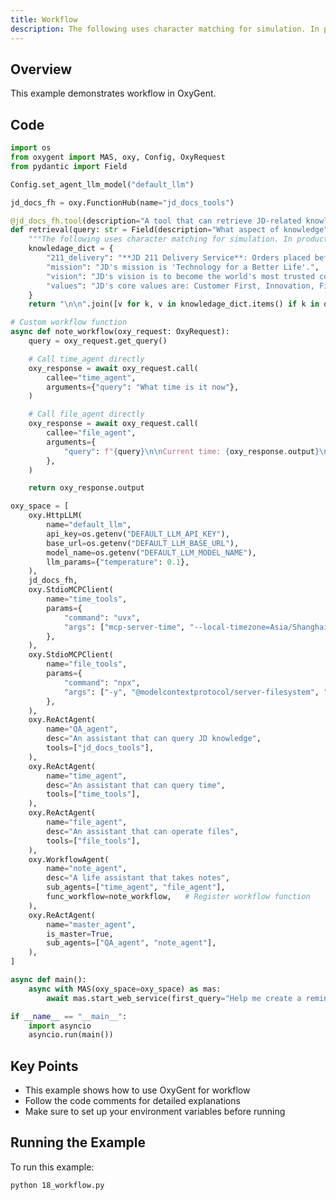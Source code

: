 ```yaml
---
title: Workflow
description: The following uses character matching for simulation. In production environments, typically retrieve top-K relevant content from knowledge base based on query, and can add multi-path retrieval logic
---
```


## Overview

This example demonstrates workflow in OxyGent.

## Code

```python
import os
from oxygent import MAS, oxy, Config, OxyRequest
from pydantic import Field

Config.set_agent_llm_model("default_llm")

jd_docs_fh = oxy.FunctionHub(name="jd_docs_tools")

@jd_docs_fh.tool(description="A tool that can retrieve JD-related knowledge")
def retrieval(query: str = Field(description="What aspect of knowledge")) -> str:
    """The following uses character matching for simulation. In production environments, typically retrieve top-K relevant content from knowledge base based on query, and can add multi-path retrieval logic"""
    knowledage_dict = {
        "211_delivery": "**JD 211 Delivery Service**: Orders placed before 11:00 AM (or 10:00 AM in some cities) are delivered the same day; orders placed before 11:00 PM are delivered by 3:00 PM the next day. (Note: Timing starts from order submission for in-stock orders, and from payment completion for prepaid orders)",
        "mission": "JD's mission is 'Technology for a Better Life'.",
        "vision": "JD's vision is to become the world's most trusted company.",
        "values": "JD's core values are: Customer First, Innovation, Fighting Spirit, Responsibility, Gratitude, and Integrity.",
    }
    return "\n\n".join([v for k, v in knowledage_dict.items() if k in query])

# Custom workflow function
async def note_workflow(oxy_request: OxyRequest):
    query = oxy_request.get_query()

    # Call time_agent directly
    oxy_response = await oxy_request.call(
        callee="time_agent",
        arguments={"query": "What time is it now"},
    )

    # Call file_agent directly
    oxy_response = await oxy_request.call(
        callee="file_agent",
        arguments={
            "query": f"{query}\n\nCurrent time: {oxy_response.output}\n\nFormat: [June 18, 2025 10:00] Location Meeting\n\nRecord to note.txt file in local_file folder"
        },
    )

    return oxy_response.output

oxy_space = [
    oxy.HttpLLM(
        name="default_llm",
        api_key=os.getenv("DEFAULT_LLM_API_KEY"),
        base_url=os.getenv("DEFAULT_LLM_BASE_URL"),
        model_name=os.getenv("DEFAULT_LLM_MODEL_NAME"),
        llm_params={"temperature": 0.1},
    ),
    jd_docs_fh,
    oxy.StdioMCPClient(
        name="time_tools",
        params={
            "command": "uvx",
            "args": ["mcp-server-time", "--local-timezone=Asia/Shanghai"],
        },
    ),
    oxy.StdioMCPClient(
        name="file_tools",
        params={
            "command": "npx",
            "args": ["-y", "@modelcontextprotocol/server-filesystem", "./local_file"],
        },
    ),
    oxy.ReActAgent(
        name="QA_agent",
        desc="An assistant that can query JD knowledge",
        tools=["jd_docs_tools"],
    ),
    oxy.ReActAgent(
        name="time_agent",
        desc="An assistant that can query time",
        tools=["time_tools"],
    ),
    oxy.ReActAgent(
        name="file_agent",
        desc="An assistant that can operate files",
        tools=["file_tools"],
    ),
    oxy.WorkflowAgent(
        name="note_agent",
        desc="A life assistant that takes notes",
        sub_agents=["time_agent", "file_agent"],
        func_workflow=note_workflow,   # Register workflow function
    ),
    oxy.ReActAgent(
        name="master_agent",
        is_master=True,
        sub_agents=["QA_agent", "note_agent"],
    ),
]

async def main():
    async with MAS(oxy_space=oxy_space) as mas:
        await mas.start_web_service(first_query="Help me create a reminder: meeting at 3 PM in room 618")

if __name__ == "__main__":
    import asyncio
    asyncio.run(main())
```

## Key Points

- This example shows how to use OxyGent for workflow
- Follow the code comments for detailed explanations
- Make sure to set up your environment variables before running

## Running the Example

To run this example:

```bash
python 18_workflow.py
```
